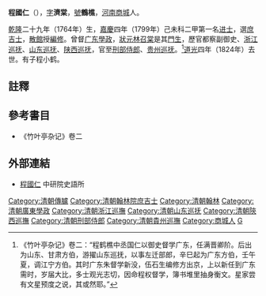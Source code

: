 '''程國仁'''（{{bd|1764年||1824年|catIdx=C程}}），[[表字|字]]'''濟棠'''，[[號|號]]'''鶴樵'''，[[河南|河南]][[商城|商城]]人。

[[乾隆|乾隆]]二十九年（1764年）生，[[嘉慶|嘉慶]]四年（1799年）己未科二甲第一名[[进士|进士]]，選[[庶吉士|庶吉士]]，[[散館|散館]]授[[編修|編修]]。曾督[[广东|广东]][[學政|學政]]，[[狀元|狀元]][[林召棠|林召棠]]是其[[門生|門生]]，歷官都察副御史、[[浙江巡抚|浙江巡抚]]、[[山东巡抚|山东巡抚]]、[[陕西巡抚|陕西巡抚]]，官至[[刑部侍郎|刑部侍郎]]、[[贵州巡抚|贵州巡抚]]。<ref>《竹叶亭杂记》卷二：“程鹤樵中丞国仁以御史督学广东，任满晋卿阶。后出为山东、甘肃方伯，游擢山东巡抚，以事左迁部郎，辛巳起为广东方伯，壬午夏，调江宁方伯。其时广东朱督学新没，伍石生编修方出京，上以新任到广东需时，岁届大比，多士观光志切，因命程权督学，簿书堆里抽身衡文。星家尝有文星预度之说，其或然耶。”</ref>[[道光|道光]]四年（1824年）去世。有子程小鹤。

==註釋==
{{reflist}}

==參考書目==
*《竹叶亭杂记》卷二

==外部連結==
*[http://npmhost.npm.gov.tw/ttscgi2/ttsquery?0:0:npmauac:TM%3D%B5%7B%B0%EA%A4%AF 程國仁] 中研院史語所

{{嘉慶四年己未科殿試金榜}}

{{DEFAULTSORT:Cheng程}}
[[Category:清朝傳臚|Category:清朝傳臚]]
[[Category:清朝翰林院庶吉士|Category:清朝翰林院庶吉士]]
[[Category:清朝翰林|Category:清朝翰林]]
[[Category:清朝廣東學政|Category:清朝廣東學政]]
[[Category:清朝浙江巡撫|Category:清朝浙江巡撫]]
[[Category:清朝山东巡抚|Category:清朝山东巡抚]]
[[Category:清朝陝西巡撫|Category:清朝陝西巡撫]]
[[Category:清朝刑部侍郎|Category:清朝刑部侍郎]]
[[Category:清朝貴州巡撫|Category:清朝貴州巡撫]]
[[Category:商城人|Category:商城人]]
[[Category:程姓|G]]


{{清朝人物小作品}}